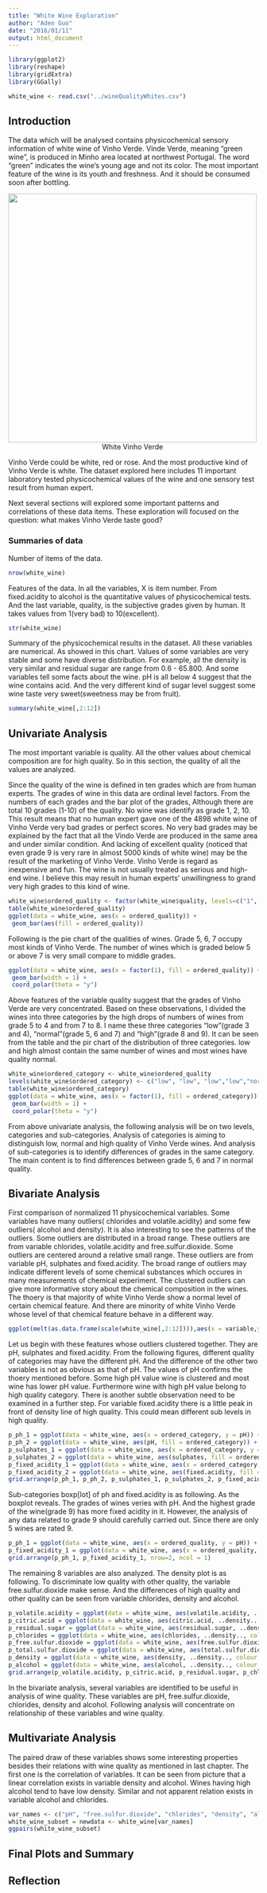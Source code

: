```yaml
---
title: "White Wine Exploration"
author: "Aden Guo"
date: "2016/01/11"
output: html_document
---
```


```r
library(ggplot2)
library(reshape)
library(gridExtra)
library(GGally)
```

```r
white_wine <- read.csv("../wineQualityWhites.csv")
```

## **Introduction**
The data which will be analysed contains physicochemical sensory information of white wine of Vinho Verde. Vinde Verde, meaning "green wine", is produced in Minho area located at northwest Portugal. The word "green" indicates the wine's young age and not its color. The most important feature of the wine is its youth and freshness. And it should be consumed soon after bottling.

<a style='text-decoration: none;'>
  <img src="pics/White_Vinho_Verde_1.jpg" style='width: 500px'>
  <div style='width: 500px; text-align: center;'> White Vinho Verde </div>
</a>

Vinho Verde could be white, red or rose. And the most productive kind of Vinho Verde is white. The dataset explored here includes 11 important laboratory tested physicochemical values of the wine and one sensory test result from human expert. 

Next several sections will explored some important patterns and correlations of these data items. These exploration will focused on the question: what makes Vinho Verde taste good?

### Summaries of data

Number of items of the data.
```r
nrow(white_wine)
```
Features of the data. In all the variables,  X is item number. From fixed.acidity to alcohol is the quantitative values of physicochemical tests. And the last variable, quality, is the subjective grades given by human. It takes values from 1(very bad) to 10(excellent).   
```r
str(white_wine)
```
Summary of the physicochemical results in the dataset. All these variables are numerical. As showed in this chart. Values of some variables are very stable and some have diverse distribution. For example, all the density is very similar and residual sugar are range from 0.6 - 65.800. And some variables tell some facts about the wine. pH is all below 4 suggest that the wine contains acid. And the very different kind of sugar level suggest some wine taste very sweet(sweetness may be from fruit). 
```r
summary(white_wine[,2:12])
```

## **Univariate Analysis**
The most important variable is quality. All the other values about chemical composition are for high quality. So in this section, the quality of all the values are analyzed.

Since the quality of the wine is defined in ten grades which are from human experts. The grades of wine in this data are ordinal level factors. From the numbers of each grades and the bar plot of the grades, Although there are total 10 grades (1-10) of the quality. No wine was identify as grade 1, 2, 10.  This result means that no human expert gave one of the 4898 white wine of Vinho Verde very bad grades or perfect scores. No very bad grades may be explained by the fact that all the Vindo Verde are produced in the same area and under similar condition. And lacking of excellent quality (noticed that even grade 9 is very rare in almost 5000 kinds of white wine) may be the result of the marketing of Vinho Verde. Vinho Verde is regard as inexpensive and fun. The wine is not usually treated as serious and high-end wine. I believe this may result in human experts' unwillingness to grand very high grades to this kind of wine.        
```r
white_wine$ordered_quality <- factor(white_wine$quality, levels=c("1", "2", "3","4","5","6","7","8","9","10"), ordered = TRUE)
table(white_wine$ordered_quality)
ggplot(data = white_wine, aes(x = ordered_quality)) +
 geom_bar(aes(fill = ordered_quality))
```

Following is the pie chart of the qualities of wines. Grade 5, 6, 7 occupy most kinds of Vinho Verde. The number of wines which is graded below 5 or above 7 is very small compare to middle grades. 
```r
ggplot(data = white_wine, aes(x = factor(1), fill = ordered_quality)) +
 geom_bar(width = 1) + 
 coord_polar(theta = "y")
```

Above features of the variable quality suggest that the grades of Vinho Verde are very concentrated. Based on these observations, I divided the wines into three categories by the high drops of numbers of wines from grade 5 to 4 and from 7 to 8. I name these three categories "low"(grade 3 and 4), "normal"(grade 5, 6 and 7) and "high"(grade 8 and 9). It can be seen from the table and the pir chart of the distribution of three categories. low and high almost contain the same number of wines and most wines have quality normal. 
```r
white_wine$ordered_category <- white_wine$ordered_quality
levels(white_wine$ordered_category) <- c("low", "low", "low","low","normal","normal","normal","high","high","high")
table(white_wine$ordered_category)
ggplot(data = white_wine, aes(x = factor(1), fill = ordered_category)) +
 geom_bar(width = 1) + 
 coord_polar(theta = "y")
```

From above univariate analysis, the following analysis will be on two levels, categories and sub-categories. Analysis of categories is aiming to distinguish low, normal and high quality of Vinho Verde wines. And analysis of sub-categories is to identify differences of grades in the same category. The main content is to find differences between grade 5, 6 and 7 in normal quality. 

## **Bivariate Analysis**
 First comparison of normalized 11 physicochemical variables. Some variables have many outliers( chlorides and volatile.acidity) and some few outliers( alcohol and density).  It is also interesting to see the patterns of the outliers. Some outliers are distributed in a broad range. These outliers are from variable chlorides, volatile.acidity and free.sulfur.dioxide. Some outliers are centered around a relative small range. These outliers are from variable pH, sulphates and fixed.acidity. The broad range of outliers may indicate different levels of some chemical substances which occures in many measurements of chemical experiment. The clustered outliers can give more informative story about the chemical composition in the wines. The thoery is that majority of white Vinho Verde show a normal level of certain chemical feature. And there are minority of  white Vinho Verde whose level of that chemical feature behave in a different way.  
 
```r
ggplot(melt(as.data.frame(scale(white_wine[,2:12]))),aes(x = variable,y = value)) + geom_boxplot()+scale_y_continuous(limits = c(-2,15))
```

Let us begin with these features whose outliers clustered together. They are pH, sulphates and fixed.acidity. From the following figures, different quality of categories may have the different pH. And the difference of the other two variables is not as obvious as that of pH. The values of pH confirms the thoery mentioned before. Some high pH value wine is clustered and most wine has lower pH value. Furthermore wine with high pH value belong to high quality category. There is another subtle observation need to be examined in a further step. For variable fixed.acidity there is a little peak in front of density line of high quality. This could mean different sub levels in high quality.   

```r
p_ph_1 = ggplot(data = white_wine, aes(x = ordered_category, y = pH)) + geom_boxplot()
p_ph_2 = ggplot(data = white_wine, aes(pH, fill = ordered_category)) + geom_density(alpha = 0.2)
p_sulphates_1 = ggplot(data = white_wine, aes(x = ordered_category, y = sulphates)) + geom_boxplot()
p_sulphates_2 = ggplot(data = white_wine, aes(sulphates, fill = ordered_category)) + geom_density(alpha = 0.2)
p_fixed_acidity_1 = ggplot(data = white_wine, aes(x = ordered_category, y = fixed.acidity)) + geom_boxplot()
p_fixed_acidity_2 = ggplot(data = white_wine, aes(fixed.acidity, fill = ordered_category)) + geom_density(alpha = 0.2)
grid.arrange(p_ph_1, p_ph_2, p_sulphates_1, p_sulphates_2, p_fixed_acidity_1,  p_fixed_acidity_2, nrow=3, ncol = 2)
```

Sub-categories boxp[lot] of ph and fixed.acidity is as following. As the boxplot reveals. The grades of wines veries with pH. And the highest grade of the wine(grade 9) has more fixed acidity in it. However, the analysis of any data related to grade 9 should carefully carried out. Since there are only 5 wines are rated 9. 
```r
p_ph_1 = ggplot(data = white_wine, aes(x = ordered_quality, y = pH)) + geom_boxplot()
p_fixed_acidity_1 = ggplot(data = white_wine, aes(x = ordered_quality, y = fixed.acidity)) + geom_boxplot()
grid.arrange(p_ph_1, p_fixed_acidity_1, nrow=2, ncol = 1)
```

The remaining 8 variables are also analyzed. The density plot is as following. To discriminate low quality with other quality, the variable free.sulfur.dioxide make sense. And the differences of high quality and other quality can be seen from variable chlorides, density and alcohol. 

```r
p_volatile.acidity = ggplot(data = white_wine, aes(volatile.acidity, ..density.., colour = ordered_category)) + geom_density()
p_citric.acid = ggplot(data = white_wine, aes(citric.acid, ..density.., colour = ordered_category)) + geom_density()
p_residual.sugar = ggplot(data = white_wine, aes(residual.sugar, ..density.., colour = ordered_category)) + geom_density()
p_chlorides = ggplot(data = white_wine, aes(chlorides, ..density.., colour = ordered_category)) + geom_density()
p_free.sulfur.dioxide = ggplot(data = white_wine, aes(free.sulfur.dioxide, ..density.., colour = ordered_category)) + geom_density()
p_total.sulfur.dioxide = ggplot(data = white_wine, aes(total.sulfur.dioxide, ..density.., colour = ordered_category)) + geom_density()
p_density = ggplot(data = white_wine, aes(density, ..density.., colour = ordered_category)) + geom_density()
p_alcohol = ggplot(data = white_wine, aes(alcohol, ..density.., colour = ordered_category)) + geom_density()
grid.arrange(p_volatile.acidity, p_citric.acid, p_residual.sugar, p_chlorides, p_free.sulfur.dioxide,  p_total.sulfur.dioxide, p_density, p_alcohol, nrow=8)
```

In the bivariate analysis, several variables are identified to be useful in analysis of wine quality. These variables are pH, free.sulfur.dioxide, chlorides, density and alcohol. Following analysis will concentrate on relationship of these variables and wine quality.

## **Multivariate Analysis**

The paired draw of these variables shows some interesting properties besides their relations with wine quality as mentioned in last chapter. The first one is the correlation of variables. It can be seen from picture that a linear correlation exists in variable density and alcohol. Wines having high alcohol tend to have low density. Similar and not apparent relation exists in variable alcohol and chlorides. 
```r
var_names <- c("pH", "free.sulfur.dioxide", "chlorides", "density", "alcohol", "ordered_quality", "ordered_category")
white_wine_subset = newdata <- white_wine[var_names]
ggpairs(white_wine_subset)
```


## **Final Plots and Summary**

## **Reflection**


